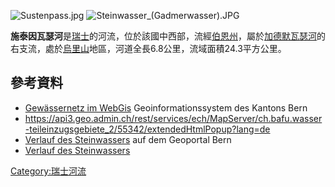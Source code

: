 {{Coord|46.73294|N|8.38420|E|display=title}}
[[Image:Sustenpass.jpg|right]]
[[Image:Steinwasser_(Gadmerwasser).JPG|right]]

'''施泰因瓦瑟河'''是[[瑞士|瑞士]]的河流，位於該國中西部，流經[[伯恩州|伯恩州]]，屬於[[加德默瓦瑟河|加德默瓦瑟河]]的右支流，處於[[烏里山|烏里山]]地區，河道全長6.8公里，流域面積24.3平方公里。

==參考資料==
* [https://www.map.apps.be.ch/pub/synserver?project=a42pub_gn5&userprofile=geo&language=de Gewässernetz im WebGis] {{Wayback|url=https://www.map.apps.be.ch/pub/synserver?project=a42pub_gn5&userprofile=geo&language=de |date=20210112032057 }} Geoinformationssystem des Kantons Bern
* https://api3.geo.admin.ch/rest/services/ech/MapServer/ch.bafu.wasser-teileinzugsgebiete_2/55342/extendedHtmlPopup?lang=de{{Dead link}}
* [https://www.map.apps.be.ch/pub/externalcall.jsp?project=a42pub_gnbe&x=2673591.108977948&y=1175920.49573948&scale=20000&client=core&language=de&view=Ansicht_Standard&basemapview=HK_Hintergrund_bunt Verlauf des Steinwassers] {{Wayback|url=https://www.map.apps.be.ch/pub/externalcall.jsp?project=a42pub_gnbe&x=2673591.108977948&y=1175920.49573948&scale=20000&client=core&language=de&view=Ansicht_Standard&basemapview=HK_Hintergrund_bunt |date=20200622091517 }} auf dem Geoportal Bern
* [https://s.geo.admin.ch/89fb9c56cd Verlauf des Steinwassers]

{{Switzerland-geo-stub}}
[[Category:瑞士河流|Category:瑞士河流]]
